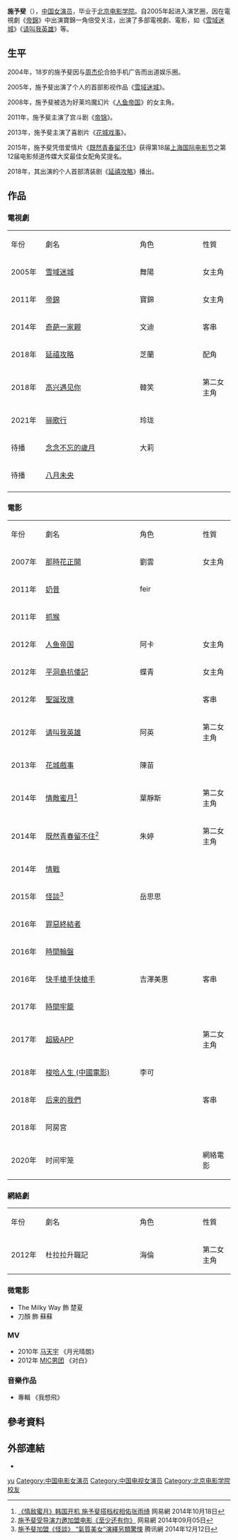 {{艺人
|姓名 = 施予斐
|类型 = 女演员
|图片 = 
|图片尺寸 = 
|图片简介 = 
|罗马拼音 = Shi Yufei
|英文名 = 
|昵称 = 
|其他艺名 = 施艳飞
|国籍 = {{PRC}}
|民族 = [[汉族|汉族]]
|籍贯 = 
|出生日期 = {{birth_date_and _age|1986|06|05}}
|出生地点 = {{CHN}}[[黑龙江省|黑龙江省]][[哈尔滨|哈尔滨]]
|逝世日期 = 
|逝世地点 = 
|职业 = [[演员|演员]]、[[模特|模特]]
|语言 = [[汉语|汉语]]
|母校 = [[北京电影学院|北京电影学院]]
|宗教信仰 =
|配偶 =
|儿女 = 
|父母 = 
|出道地點 = 
|出道作 = 
|出道日期 = 2005年 
|代表作 = 
|活跃年代 = 2005年至今
|唱片公司 = 
|经纪公司 = 
|网站 = 
|相关团体 = 
|奖项 = 
|IMDb = 5325569
}}

'''施予斐'''（{{bd|1986年|06月5日||}}），[[中国|中国]][[女演员|女演员]]，毕业于[[北京电影学院|北京电影学院]]。自2005年起进入演艺圈，因在電視劇《[[帝錦|帝錦]]》中出演寶錦一角倍受关注，出演了多部電視劇、電影，如《[[雪域迷城|雪域迷城]]》《[[请叫我英雄|请叫我英雄]]》等。

==生平==
{{fact|根據媒體報道，她至少擁有八分之一的[[烏克蘭|烏克蘭]]血統。}}

2004年，18岁的施予斐因与[[周杰伦|周杰伦]]合拍手机广告而出道娱乐圈。

2005年，施予斐出演了个人的首部影视作品《[[雪域迷城|雪域迷城]]》。

2008年，施予斐被选为好莱坞魔幻片《[[人鱼帝国|人鱼帝国]]》的女主角。

2011年，施予斐主演了宫斗剧《[[帝锦|帝锦]]》。

2013年，施予斐主演了喜剧片《[[花城戏事|花城戏事]]》。

2015年，施予斐凭借爱情片《[[既然青春留不住|既然青春留不住]]》获得第18届[[上海国际电影节|上海国际电影节]]之第12届电影频道传媒大奖最佳女配角奖提名。

2018年，其出演的个人首部清装剧《[[延禧攻略|延禧攻略]]》播出。

==作品==
=== 電視劇 ===
{|class="wikitable"
|-style="background:skyblue;color:black;font-weight:bold;text-align:center;"
|style="width:10%"|年份||style="width:30%"|劇名||style="width:20%"|角色||style="width:10%"|性質
|-
|2005年||[[雪域迷城|雪域迷城]]||舞陽||女主角
|-
|2011年||[[帝錦|帝錦]]||寶錦||女主角
|-
|2014年||[[奇葩一家親|奇葩一家親]]||文迪||客串
|-
|2018年||[[延禧攻略|延禧攻略]]||芝蘭||配角
|-
|2018年||[[高兴遇见你|高兴遇见你]]||韓笑||第二女主角
|-
|2021年||[[骊歌行|骊歌行]]||玲珑||
|-
|待播||[[念念不忘的歲月|念念不忘的歲月]]||大莉||
|-
|待播||[[八月未央|八月未央]]||||
|-
|}

=== 電影 ===
{|class="wikitable"
|-style="background:skyblue;color:black;font-weight:bold;text-align:center;"
|style="width:10%"|年份||style="width:30%"|劇名||style="width:20%"|角色||style="width:10%"|性質
|-
|2007年||[[那時花正開|那時花正開]]||劉雲||女主角
|-
|2011年||[[奶昔_(法國電影)|奶昔]]||feir||
|-
|2011年||[[抓猴|抓猴]]||||
|-
|2012年||[[人鱼帝国|人鱼帝国]]||阿卡||女主角
|-
|2012年||[[平洞島抗倭記|平洞島抗倭記]]||蝶青||女主角
|-
|2012年||[[聖誕玫瑰|聖誕玫瑰]]||||客串
|-
|2012年||[[请叫我英雄|请叫我英雄]]||阿英||第二女主角
|-
|2013年||[[花城戲事|花城戲事]]||陳苗||
|-
|2014年||[[情敵蜜月|情敵蜜月]]<ref>[http://ent.163.com/14/1018/07/A8QQUNPU000300B1.html 《情敌蜜月》韩国开机 施予斐搭档权相佑张雨绮] {{Wayback|url=http://ent.163.com/14/1018/07/A8QQUNPU000300B1.html |date=20190723114136 }} 网易網 2014年10月18日</ref>||葉靜斯||第二女主角
|-
|2014年||[[既然青春留不住|既然青春留不住]]<ref>[http://ent.ifeng.com/a/20140905/40291727_0.shtml 施予斐受导演力邀加盟电影《至少还有你》] {{Wayback|url=http://ent.ifeng.com/a/20140905/40291727_0.shtml |date=20190726070303 }} 网易網 2014年09月05日</ref>||朱婷||第二女主角
|-
|2014年||[[情戰|情戰]]||||
|-
|2015年||[[怪談_(2015年電影)|怪談]]<ref>[http://ent.qq.com/a/20141212/045227.htm 施予斐加盟《怪談》 “氣質美女”演繹另類驚悚] {{Wayback|url=http://ent.qq.com/a/20141212/045227.htm |date=20191020191033 }} 腾讯網 2014年12月12日</ref>||岳思思||
|-
|2016年||[[罪惡終結者|罪惡終結者]]||||
|-
|2016年||[[時間輪盤|時間輪盤]]||||
|-
|2016年||[[快手槍手快槍手|快手槍手快槍手]]||吉澤美惠||客串
|-
|2017年||[[時間牢籠|時間牢籠]]||||
|-
|2017年||[[超級APP|超級APP]]||||第二女主角
|-
|2018年||[[梭哈人生_(中國電影)|梭哈人生 (中國電影)]]||李可||
|-
|2018年||[[后来的我们_(电影)|后来的我們]]||||客串
|-
|2018年||阿房宮||||
|-
|2020年||时间牢笼||||網絡電影
|}

=== 網絡劇 ===
{|class="wikitable"
|-style="background:skyblue;color:black;font-weight:bold;text-align:center;"
|style="width:10%"|年份||style="width:30%"|劇名||style="width:20%"|角色||style="width:10%"|性質
|-
|2012年||杜拉拉升職記||海倫||第二女主角
|}

=== 微電影 ===
*The Milky Way 飾 楚夏
*刀顏 飾 蘇蘇

=== MV ===
* 2010年 [[马天宇|马天宇]] 《月光晴朗》
* 2012年 [[MIC男团|MIC男团]] 《对白》

=== 音樂作品 ===
* 專輯 《我想飛》

== 參考資料 ==
{{reflist|2}}

==外部連結==
*{{Sinaweibo|1218494871|施予斐}}

{{Authority control}}
{{DEFAULTSORT:Shi yufei}}
[[Category:施姓|yu]]
[[Category:中国电影女演员|Category:中国电影女演员]]
[[Category:中国电视女演员|Category:中国电视女演员]]
[[Category:北京电影学院校友|Category:北京电影学院校友]]